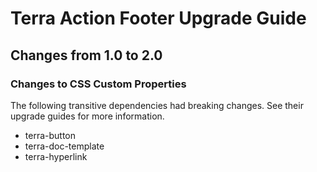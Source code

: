 # Terra Action Footer Upgrade Guide

## Changes from 1.0 to 2.0

### Changes to CSS Custom Properties

The following transitive dependencies had breaking changes. See their upgrade guides for more information.
* terra-button
* terra-doc-template
* terra-hyperlink
